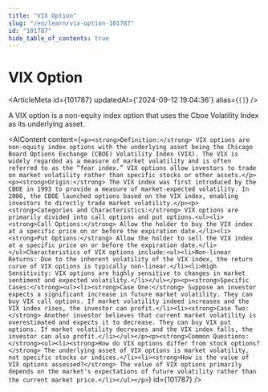 ```yaml
---
title: "VIX Option"
slug: "/en/learn/vix-option-101787"
id: "101787"
hide_table_of_contents: true
---
```



# VIX Option

<ArticleMeta id={101787} updatedAt={'2024-09-12 19:04:36'} alias={`[]`} />
<div className='border-solid border-b border-t-0 my-4 border-[var(--ifm-color-gray-300)]' />

A VIX option is a non-equity index option that uses the Cboe Volatility Index as its underlying asset.

<AIContent content={`<p><strong>Definition:</strong> VIX options are non-equity index options with the underlying asset being the Chicago Board Options Exchange (CBOE) Volatility Index (VIX). The VIX is widely regarded as a measure of market volatility and is often referred to as the “fear index.” VIX options allow investors to trade on market volatility rather than specific stocks or other assets.</p><p><strong>Origin:</strong> The VIX index was first introduced by the CBOE in 1993 to provide a measure of market-expected volatility. In 2006, the CBOE launched options based on the VIX index, enabling investors to directly trade market volatility.</p><p><strong>Categories and Characteristics:</strong> VIX options are primarily divided into call options and put options.<ul><li><strong>Call Options:</strong> Allow the holder to buy the VIX index at a specific price on or before the expiration date.</li><li><strong>Put Options:</strong> Allow the holder to sell the VIX index at a specific price on or before the expiration date.</li></ul>Characteristics of VIX options include:<ul><li>Non-linear Returns: Due to the inherent volatility of the VIX index, the return curve of VIX options is typically non-linear.</li><li>High Sensitivity: VIX options are highly sensitive to changes in market sentiment and expected volatility.</li></ul></p><p><strong>Specific Cases:</strong><ul><li><strong>Case One:</strong> Suppose an investor expects a significant increase in future market volatility. They can buy VIX call options. If market volatility indeed increases and the VIX index rises, the investor can profit.</li><li><strong>Case Two:</strong> Another investor believes that current market volatility is overestimated and expects it to decrease. They can buy VIX put options. If market volatility decreases and the VIX index falls, the investor can also profit.</li></ul></p><p><strong>Common Questions:</strong><ul><li><strong>How do VIX options differ from stock options?</strong> The underlying asset of VIX options is market volatility, not specific stocks or indices.</li><li><strong>How is the value of VIX options assessed?</strong> The value of VIX options primarily depends on the market's expectations of future volatility rather than the current market price.</li></ul></p>`} id={101787} />
